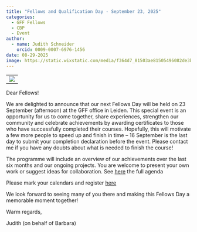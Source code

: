 ```yaml
---
title: "Fellows and Qualification Day - September 23, 2025"
categories:
  - GFF Fellows
  - CBP
  - Event
author: 
  - name: Judith Schneider
    orcid: 0009-0007-6976-1456
date: 08-29-2025
image: https://static.wixstatic.com/media/f364d7_81503ae81505496082de3ba2f39cf52f~mv2.png/v1/fill/w_545,h_184,al_c,q_85,usm_0.66_1.00_0.01,enc_avif,quality_auto/GFF_Qualification%20badge_website2_0_1000ppi.png
---
```

--------------------------------------------------------------------
![](GFF_Qualification badge_website2_0_1000ppi.png)
-------------------------------------------------------------------

Dear Fellows!

We are delighted to announce that our next Fellows Day will be held on 23 September (afternoon) at the GFF office in Leiden. This special event is an opportunity for us to come together, share experiences, strengthen our community and celebrate achievements by awarding certificates to those who have successfully completed their courses. Hopefully, this will motivate a few more people to speed up and finish in time – 16 September is the last day to submit your completion declaration before the event. Please contact me if you have any doubts about what is needed to finish the course!

The programme will include an overview of our achievements over the last six months and our ongoing projects. You are welcome to present your own work or suggest ideas for collaboration. See [here](https://docs.google.com/document/d/14PpuzwZ8fVpkL4zd_69nrp5moXlEPaOAmP8ViBEHQEQ/edit?tab=t.0) the full agenda

Please mark your calendars and register [here](https://docs.google.com/forms/d/e/1FAIpQLSdygCk0x2UcR3Yi-jKGsUd9zZXu0boEgsuam8_72ny4Qp7Szg/viewfo)

We look forward to seeing many of you there and making this Fellows Day a memorable moment together!

Warm regards,

Judith (on behalf of Barbara)
